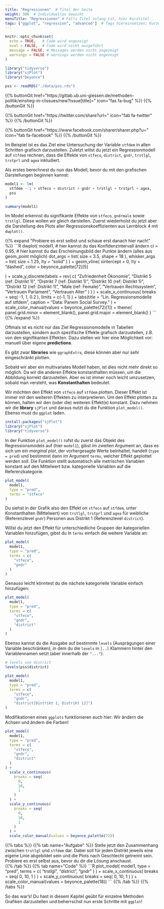 ```yaml
---
title: "Regressionen"  # Titel der Seite
weight: 306  # Individuelles Gewicht 
menuTitle: "Regressionen" # Falls Titel zulang ist, hier Kurztitel
tags: ["ggplot", "regression", "advanced"]  # Tags hiereinsetzen; Kurzwort, was auf der Seite passsiert
---
```

```r
knitr::opts_chunk$set(
  echo = TRUE,   # Code wird angezeigt
  eval = FALSE,  # Code wird nicht ausgeführt
  message = FALSE, # Messages werden nicht angezeigt
  warnings = FALSE # warnings werden nicht angezeigt
)

library("tidyverse")
library("sjPlot")
library("beyonce")

pss <- readRDS("./data/pss.rds")
```

{{% buttonGit href=\"https\:\/\/gitlab.ub.uni-giessen.de\/methoden-politik\/einstieg-in-r\/issues\/new?issue[title]=\" icon=\"fas fa-bug\" %}} {{% /buttonGit %}} 

{{% buttonGit href=\"https\:\/\/twitter.com\/share?url=\" icon=\"fab fa-twitter\" %}} {{% /buttonGit %}}

{{% buttonGit href=\"https\:\/\/www.facebook.com\/sharer\/sharer.php?u=\" icon=\"fab fa-facebook\" %}} {{% /buttonGit %}}

Im Beispiel ist es das Ziel eine Untersuchung der Variable `stfdem` in allen Schritten grafisch darzustellen. Zuletzt willst du jetzt ein Regressionmodell auf `stfdem` rechnen, dass die Effekte von `stfeco`, `district`, `gndr`, `trstlgl`, `trstprl` und `agea` inkludiert. 

Als erstes berechnest du nun das Modell, bevor du mit den grafischen Darstellungen beginnen kannst:
```r
model1 <- lm(
  stfdem ~ 1 + stfeco + district + gndr + trstlgl + trstprl + agea,
  pss
)

summary(model1)
```

Im Model erkennst du signifikante Effekte von `stfeco`, `gndrmale` sowie `trstlgl`. Diese wollen wir gleich darstellen. Zuerst wiederholst du jetzt aber die Darstellung des Plots aller Regressionskoeffizienten aus Lernblock 4 mit `dwplot()`.

{{% expand \"Probiere es erst selbst und schaue erst danach hier nach!\" %}}
\`\`\`R
dwplot(
  model1,
  # hier kannst du das Konfidenzintervall ändern
  ci = 0.95, 
  # hier kannst du das Erscheinungsbild der Punkte ändern (alles aus geom_point möglich)
  dot_args = list(
    size = 3.5,
    shape = 18
  ),
  whisker_args = list(
    size = 1.25, 
    lty = "solid"
  )
) +
  geom_vline(
    xintercept = 0,
    lty = "dashed",
    color = beyonce_palette(72)[5]
    
  ) +
  scale_y_discrete(labels = rev(
    c(
      "Zufriedenheit \n Ökonomie", 
      "Distrikt 5 \n(ref: Distrikt 1)",
      "Distrikt 7 \n(ref: Distrikt 1)",
      "Distrikt 10 \n(ref: Distrikt 1)",
      "Distrikt 12 \n(ref: Distrikt 1)",
      "Male \n(ref: Female)",
      "Vertrauen Rechtssystem",
      "Vertrauen Parlament", 
      "Vertrauen Alter"
    )
  )
  ) + 
  scale_x_continuous(
    breaks = seq(
      -1, 
      1,
      0.2
    ),
    limits = c(-1, 1)
  ) +
  labs(title = "Lin. Regressionsmodelle auf stfdem",
       caption = "Data: Panem Social Survey."
  ) +
  scale_color_manual(values = beyonce_palette(72)[1]) +
  theme(
    panel.grid.minor = element_blank(),
    panel.grid.major = element_blank()
  )
\`\`\`
{{% /expand %}}

Oftmals ist es nicht nur das Ziel Regressionsmodelle in Tabellen darzustellen, sondern auch spezifische Effekte grafisch darzustellen, z.B. von den signifikanten Effekten. Dazu stellen wir hier eine Möglichkeit vor: manuell über eigene **predictions**. 

Es gibt zwar **libraries** wie `ggraphExtra`, diese können aber nur sehr eingeschränkt plotten. 

Sobald wir aber ein multivariates Modell haben, ist dies nicht mehr direkt so möglich. Da wir die anderen Effekte konstanthalten müssen, um die Abbildung korrekt darzustellen. Aber es ist immer noch leicht umzusetzen, sobald man versteht, was **Konstanthalten** bedeutet.

Wir möchten den Effekt von `stfeco` auf `stfdem` plotten. Dieser Effekt ist immer mit den weiteren Effekten zu interpretieren. Um den Effekt plotten zu können, halten wir den (oder die) weiteren Effekt(e) konstant. Dazu nehmen wir die **library** `sjPlot` und daraus nutzt du die Funktion `plot_model()`. Ebenso must du `ggplot` laden.

```r
install.packages("sjPlot")
library("sjPlot")
library("tidyverse")
```

In der Funktion `plot_model()` rufst du zuerst das Objekt des Regressionsmodels auf (hier `model1`), gibst im zweiten Argument an, dass es sich um ein *marginal plot*, der vorhergesagte Werte beinhaltet, handelt (`type = pred`) und bestimmst dann im Argument `terms`, welcher Effekt geplottet werden soll. Die Funktion stellt automatisch alle metrischen Variablen konstant auf den Mittelwert bzw. kategorielle Variablen auf die Referenzkategorie. 

```r
plot_model(
  model1, 
  type = "pred",
  terms = "stfeco"
)
```

Du siehst in der Grafik also den Effekt on `stfeco` auf `stfdem`, unter Konstanthalten (Mittelwert) von `trstlgl`, `trstprl` und `agea` für weibliche (Referenzlevel `gndr`) Personen aus Distrikt 1 (Referenzlevel `district`).

Willst du jetzt den Effekt für unterschiedliche Gruppen der kategoriellen Variablen hinzufügen, gibst du in `terms` einfach die weitere Variable an:
```r
plot_model(
  model1, 
  type = "pred",
  terms = c(
    "stfeco",
    "gndr"
  )
)
```

Genauso leicht könntest du die nächste kategorielle Variable einfach hinzufügen:
```r
plot_model(
  model1, 
  type = "pred",
  terms = c(
    "stfeco",
    "gndr",
    "district"
  )
)
```

Ebenso kannst du die Ausgabe auf bestimmte `levels` (Ausprägungen einer Variable beschränken), in dem du die `levels` in `[..]` Klammern hinter den Variablennamen setzt (aber innerhalb der `"..."`):
```r
# levels von district
levels(pss$district)

plot_model(
  model1, 
  type = "pred",
  terms = c(
    "stfeco",
    "gndr",
    "district[Distrikt 1, Distrikt 12]")
)
```

Modifikationen eines `ggplots` funktionieren auch hier: Wir ändern die Achsen und ändern die Farben!
```r
plot_model(
  model1, 
  type = "pred",
  terms = c(
    "stfeco",
    "gndr",
    "district"
  )
) +
  scale_x_continuous(
    breaks = seq(
      0, 
      10, 
      1
    )
  ) +
  scale_y_continuous(
    breaks = seq(
      0, 
      10, 
      1
    )
  ) +
  scale_color_manual(values = beyonce_palette(72))
```

{{% tabs %}}
{{% tab name=\"Aufgabe\" %}}
Stelle jetzt den Zusammenhang zwischen `trstlgl` und `stfdem` dar. Dabei soll für jeden Distrikt jeweils eine eigene Linie abgebildet sein und die Plots nach Geschlecht getrennt sein. Probiere es erst selbst aus, bevor du dir die Lösung anschaust.  
{{% /tab %}}
{{% tab name=\"Code\" %}}
\`\`\`R
plot_model(
  model1, 
  type = "pred",
  terms = c(
    "trstlgl",
    "district",
    "gndr"
  )
) +
  scale_x_continuous(
    breaks = seq(
      0, 
      10, 
      1
    )
  ) +
  scale_y_continuous(
    breaks = seq(
      0, 
      10, 
      1
    )
  ) +
  scale_color_manual(values = beyonce_palette(18))
\`\`\`
{{% /tab %}}
{{% /tabs %}}

So das war's! Du hast in diesem Kapitel geübt für einzelne Methoden Grafiken darzustellen und beherrschst nun erste Schritte mit `ggplot`!